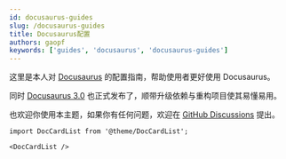 ```yaml
---
id: docusaurus-guides
slug: /docusaurus-guides
title: Docusaurus配置
authors: gaopf
keywords: ['guides', 'docusaurus', 'docusaurus-guides']
---
```


这里是本人对 [Docusaurus](https://docusaurus.io/) 的配置指南，帮助使用者更好使用 Docusaurus。

同时 [Docusaurus 3.0](https://docusaurus.io/zh-CN/blog/releases/3.0) 也正式发布了，顺带升级依赖与重构项目使其易懂易用。

也欢迎你使用本主题，如果你有任何问题，欢迎在 [GitHub Discussions](https://github.com/gaopfEditer/share-blog/discussions) 提出。

```mdx-code-block
import DocCardList from '@theme/DocCardList';

<DocCardList />
```
